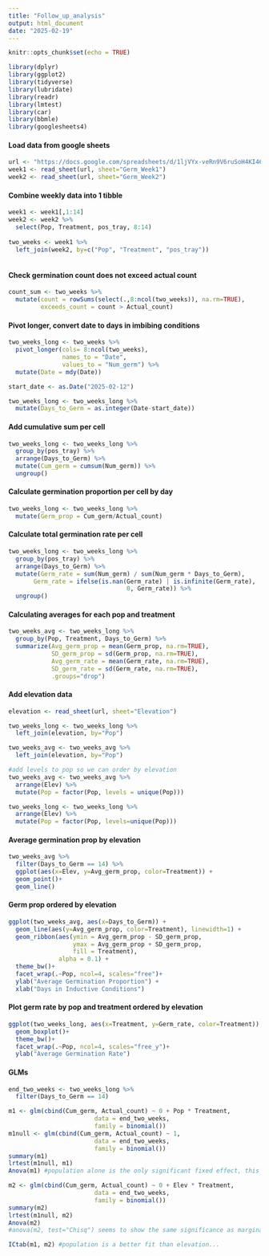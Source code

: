 ```yaml
---
title: "Follow_up_analysis"
output: html_document
date: "2025-02-19"
---
```


```r
knitr::opts_chunk$set(echo = TRUE)
```

```r
library(dplyr)
library(ggplot2)
library(tidyverse)
library(lubridate)
library(readr)
library(lmtest)
library(car)
library(bbmle)
library(googlesheets4)
```

#### Load data from google sheets

```r
url <- "https://docs.google.com/spreadsheets/d/1ljVYx-veRn9V6ruSoH4KI46yF5Y4VarCVwQGWmdjz8w/edit?gid=673524059#gid=673524059"
week1 <- read_sheet(url, sheet="Germ_Week1")
week2 <- read_sheet(url, sheet="Germ_Week2")

```

#### Combine weekly data into 1 tibble

```r
week1 <- week1[,1:14]
week2 <- week2 %>%
  select(Pop, Treatment, pos_tray, 8:14)
         
two_weeks <- week1 %>%
  left_join(week2, by=c("Pop", "Treatment", "pos_tray"))
  
```

#### Check germination count does not exceed actual count

```r
count_sum <- two_weeks %>%
  mutate(count = rowSums(select(.,8:ncol(two_weeks)), na.rm=TRUE),
         exceeds_count = count > Actual_count)
```

#### Pivot longer, convert date to days in imbibing conditions

```r
two_weeks_long <- two_weeks %>%
  pivot_longer(cols= 8:ncol(two_weeks),
               names_to = "Date",
               values_to = "Num_germ") %>%
  mutate(Date = mdy(Date))

start_date <- as.Date("2025-02-12")

two_weeks_long <- two_weeks_long %>%
  mutate(Days_to_Germ = as.integer(Date-start_date))
```

#### Add cumulative sum per cell

```r
two_weeks_long <- two_weeks_long %>%
  group_by(pos_tray) %>%
  arrange(Days_to_Germ) %>%
  mutate(Cum_germ = cumsum(Num_germ)) %>%
  ungroup()
```

#### Calculate germination proportion per cell by day

```r
two_weeks_long <- two_weeks_long %>%
  mutate(Germ_prop = Cum_germ/Actual_count)
```

#### Calculate total germination rate per cell

```r
two_weeks_long <- two_weeks_long %>%
  group_by(pos_tray) %>%
  arrange(Days_to_Germ) %>% 
  mutate(Germ_rate = sum(Num_germ) / sum(Num_germ * Days_to_Germ),
       Germ_rate = ifelse(is.nan(Germ_rate) | is.infinite(Germ_rate), 
                                 0, Germ_rate)) %>%
  ungroup()
```

#### Calculating averages for each pop and treatment

```r
two_weeks_avg <- two_weeks_long %>%
  group_by(Pop, Treatment, Days_to_Germ) %>%
  summarize(Avg_germ_prop = mean(Germ_prop, na.rm=TRUE),
            SD_germ_prop = sd(Germ_prop, na.rm=TRUE),
            Avg_germ_rate = mean(Germ_rate, na.rm=TRUE),
            SD_germ_rate = sd(Germ_rate, na.rm=TRUE),
            .groups="drop")
```

#### Add elevation data

```r
elevation <- read_sheet(url, sheet="Elevation")

two_weeks_long <- two_weeks_long %>%
  left_join(elevation, by="Pop")

two_weeks_avg <- two_weeks_avg %>%
  left_join(elevation, by="Pop")

#add levels to pop so we can order by elevation
two_weeks_avg <- two_weeks_avg %>%
  arrange(Elev) %>%
  mutate(Pop = factor(Pop, levels = unique(Pop)))

two_weeks_long <- two_weeks_long %>%
  arrange(Elev) %>%
  mutate(Pop = factor(Pop, levels=unique(Pop)))
```

#### Average germination prop by elevation

```r
two_weeks_avg %>%
  filter(Days_to_Germ == 14) %>%
  ggplot(aes(x=Elev, y=Avg_germ_prop, color=Treatment)) +
  geom_point()+
  geom_line()
```

#### Germ prop ordered by elevation

```r
ggplot(two_weeks_avg, aes(x=Days_to_Germ)) +
  geom_line(aes(y=Avg_germ_prop, color=Treatment), linewidth=1) +
  geom_ribbon(aes(ymin = Avg_germ_prop - SD_germ_prop, 
                  ymax = Avg_germ_prop + SD_germ_prop, 
                  fill = Treatment), 
              alpha = 0.1) +
  theme_bw()+
  facet_wrap(.~Pop, ncol=4, scales="free")+
  ylab("Average Germination Proportion") +
  xlab("Days in Inductive Conditions")
```

#### Plot germ rate by pop and treatment ordered by elevation

```r
ggplot(two_weeks_long, aes(x=Treatment, y=Germ_rate, color=Treatment)) +
  geom_boxplot()+
  theme_bw()+
  facet_wrap(.~Pop, ncol=4, scales="free_y")+
  ylab("Average Germination Rate") 
```

#### GLMs

```r
end_two_weeks <- two_weeks_long %>%
  filter(Days_to_Germ == 14)

m1 <- glm(cbind(Cum_germ, Actual_count) ~ 0 + Pop * Treatment,
                        data = end_two_weeks, 
                        family = binomial())
m1null <- glm(cbind(Cum_germ, Actual_count) ~ 1,
                        data = end_two_weeks, 
                        family = binomial())
summary(m1)
lrtest(m1null, m1)
Anova(m1) #population alone is the only significant fixed effect, this is different from the week 1 data there the interaction was also significant

m2 <- glm(cbind(Cum_germ, Actual_count) ~ 0 + Elev * Treatment,
                        data = end_two_weeks, 
                        family = binomial())
summary(m2)
lrtest(m1null, m2)
Anova(m2)
#anova(m2, test="Chisq") seems to show the same significance as marginal hypothesis test

ICtab(m1, m2) #population is a better fit than elevation...
```
